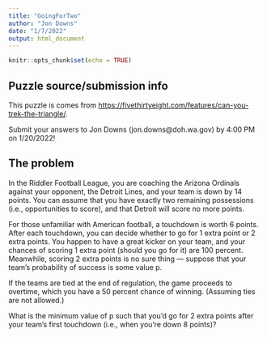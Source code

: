 ```yaml
---
title: "GoingForTwo"
author: "Jon Downs"
date: "1/7/2022"
output: html_document
---
```


```r
knitr::opts_chunk$set(echo = TRUE)
```

## Puzzle source/submission info

This puzzle is comes from <https://fivethirtyeight.com/features/can-you-trek-the-triangle/>.

Submit your answers to Jon Downs (jon.downs@doh.wa.gov) by 4:00 PM on 1/20/2022!

## The problem

In the Riddler Football League, you are coaching the Arizona Ordinals against your opponent, the Detroit Lines, and your team is down by 14 points. You can assume that you have exactly two remaining possessions (i.e., opportunities to score), and that Detroit will score no more points.

For those unfamiliar with American football, a touchdown is worth 6 points. After each touchdown, you can decide whether to go for 1 extra point or 2 extra points. You happen to have a great kicker on your team, and your chances of scoring 1 extra point (should you go for it) are 100 percent. Meanwhile, scoring 2 extra points is no sure thing — suppose that your team’s probability of success is some value p.

If the teams are tied at the end of regulation, the game proceeds to overtime, which you have a 50 percent chance of winning. (Assuming ties are not allowed.)

What is the minimum value of p such that you’d go for 2 extra points after your team’s first touchdown (i.e., when you’re down 8 points)?
